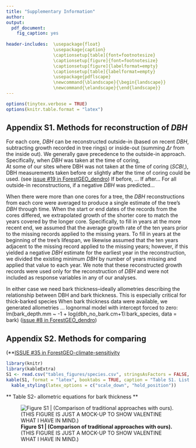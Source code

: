```yaml
---
title: "Supplementary Information"
author:
output: 
  pdf_document:
    fig_caption: yes
    
header-includes:  \usepackage{float}
                  \usepackage{caption}
                  \captionsetup[table]{font=footnotesize}
                  \captionsetup[figure]{font=footnotesize}
                  \captionsetup[figure]{labelformat=empty}
                  \captionsetup[table]{labelformat=empty}
                  \usepackage{pdflscape}
                  \newcommand{\blandscape}{\begin{landscape}}
                  \newcommand{\elandscape}{\end{landscape}}
---
```


```r
options(tinytex.verbose = TRUE)
options(knitr.table.format = "latex")
```

\listoftables
\listoffigures

\newpage

## Appendix S1. Methods for reconstruction of $DBH$

For each core, $DBH$ can be reconstructed outside-in (based on recent $DBH$, subtracting growth recorded in tree rings) or inside-out (summing $\Delta r$ from the inside out). 
We generally gave precedence to the outside-in approach.
Specifically, when $DBH$ was taken at the time of coring,  
At some of our sites where DBH was not taken at the time of coring (*SCBI*,), DBH measurements taken before or slightly after the time of coring could be used.
(see [issue #19 in ForestGEO_dendro](https://github.com/EcoClimLab/ForestGEO_dendro/issues/19))
If before, ... 
If after...
For all outside-in reconstructions, if a negative $DBH$ was predicted...

When there were more than one cores for a tree, the $DBH$ reconstructions from each core were averaged to produce a single estimate of the tree's $DBH$ through time. 
When the start or end dates of the records from the cores differed, we extrapolated growth of the shorter core to match the years covered by the longer core. 
Specifically, to fill in years at the more recent end, we assumed that the average growth rate of the ten years prior to the missing records applied to the missing years. 
To fill in years at the beginning of the tree's lifespan, we likewise assumed that the ten years adjacent to the missing record applied to the missing years; however, if this yielded a negative $DBH$ estimate for the earliest year in the reconstruction, we divided the existing minimum $DBH$ by number of years missing and applied that value to each year.
We note that these reconstructed growth records were used only for the reconstruction of $DBH$ and were not included as response variables in any of our analyses.


In either case we need bark thickness--ideally allometries describing the relationship between DBH and bark thickness. 
This is especially critical for thick-barked species
When bark thickness data were available, we generated allometries ... 
lognormal model with intercept forced to zero: lm(bark_depth.mm ~ -1 + log(dbh_no_bark.cm+1):bark_species, data = bark)
([issue #8 in ForestGEO_dendro](https://github.com/EcoClimLab/ForestGEO_dendro/issues/8))



\newpage

## Appendix S2. Methods for comparing 
(**[ISSUE #35 in ForestGEO-climate-sensitivity ](https://github.com/EcoClimLab/ForestGEO-climate-sensitivity/issues/35)

\newpage

```r
library(knitr)
library(kableExtra)
S1 <- read.csv("tables_figures/species.csv", stringsAsFactors = FALSE, check.names = FALSE)
kable(S1, format = "latex", booktabs = TRUE, caption = "Table S1. List of species analyzed", escape = F)%>%
  kable_styling(latex_options = c("scale_down", "hold_position")) 
```

\newpage

** Table S2- allometric equations for bark thickness **

\newpage 
![**Figure S1 | (Comparison of traditional approaches with ours).**  (THIS FIGURE IS JUST A MOCK-UP TO SHOW VALENTINE WHAT I HAVE IN MIND.) ](tables_figures/mock_comparison_traditional_method.png)